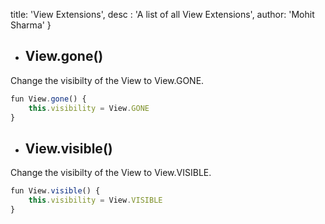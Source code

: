 
  title: 'View Extensions',
  desc : 'A list of all View Extensions',
  author: 'Mohit Sharma'
}

- ## View.gone()

Change the visibilty of the View to View.GONE.

```javascript
fun View.gone() {
    this.visibility = View.GONE
}
```

- ## View.visible()

Change the visibilty of the View to View.VISIBLE.

```javascript
fun View.visible() {
    this.visibility = View.VISIBLE
}
```











